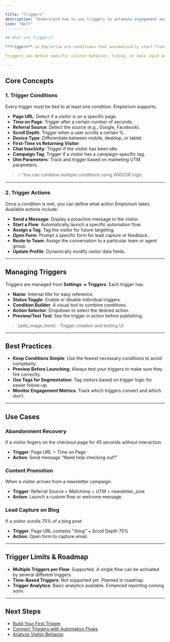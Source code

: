 ```yaml
---

title: "Triggers"
description: "Understand how to use triggers to automate engagement and streamline interactions with visitors in Emplorium."
icon: "Bolt"
------------

## What are Triggers?

**Triggers** in Emplorium are conditions that automatically start flows or actions within the live chat environment. They allow you to proactively engage visitors, personalize experiences, and automate repetitive tasks without manual intervention.

Triggers can detect specific visitor behavior, timing, or data input and then launch predefined actions, such as sending a message, starting a flow, or assigning a tag.

---
```


## Core Concepts

### 1. **Trigger Conditions**

Every trigger must be tied to at least one condition. Emplorium supports:

* **Page URL**: Detect if a visitor is on a specific page.
* **Time on Page**: Trigger after a certain number of seconds.
* **Referral Source**: Detect the source (e.g., Google, Facebook).
* **Scroll Depth**: Trigger when a user scrolls a certain %.
* **Device Type**: Differentiate between mobile, desktop, or tablet.
* **First-Time vs Returning Visitor**
* **Chat Inactivity**: Trigger if the visitor has been idle.
* **Campaign Tag**: Trigger if a visitor has a campaign-specific tag.
* **Utm Parameters**: Track and trigger based on marketing UTM parameters.

> ✅ You can combine multiple conditions using AND/OR logic.

---

### 2. **Trigger Actions**

Once a condition is met, you can define what action Emplorium takes. Available actions include:

* **Send a Message**: Display a proactive message to the visitor.
* **Start a Flow**: Automatically launch a specific automation flow.
* **Assign a Tag**: Tag the visitor for future targeting.
* **Open Form**: Prompt a specific form for lead capture or feedback.
* **Route to Team**: Assign the conversation to a particular team or agent group.
* **Update Profile**: Dynamically modify visitor data fields.

---

## Managing Triggers

Triggers are managed from **Settings → Triggers**. Each trigger has:

* **Name**: Internal title for easy reference.
* **Status Toggle**: Enable or disable individual triggers.
* **Condition Builder**: A visual tool to combine conditions.
* **Action Selector**: Dropdown to select the desired action.
* **Preview/Test Tool**: See the trigger in action before publishing.

> \[add\_image\_here] - Trigger creation and testing UI

---

## Best Practices

* **Keep Conditions Simple**: Use the fewest necessary conditions to avoid complexity.
* **Preview Before Launching**: Always test your triggers to make sure they fire correctly.
* **Use Tags for Segmentation**: Tag visitors based on trigger logic for easier follow-up.
* **Monitor Engagement Metrics**: Track which triggers convert and which don’t.

---

## Use Cases

### Abandonment Recovery

If a visitor lingers on the checkout page for 45 seconds without interaction:

* **Trigger**: Page URL + Time on Page
* **Action**: Send message “Need help checking out?”

### Content Promotion

When a visitor arrives from a newsletter campaign:

* **Trigger**: Referral Source = Mailchimp + UTM = newsletter\_june
* **Action**: Launch a custom flow or welcome message.

### Lead Capture on Blog

If a visitor scrolls 75% of a blog post:

* **Trigger**: Page URL contains "/blog" + Scroll Depth 75%
* **Action**: Open form to capture email.

---

## Trigger Limits & Roadmap

* **Multiple Triggers per Flow**: Supported. A single flow can be activated by several different triggers.
* **Time-Based Triggers**: Not supported yet. Planned in roadmap.
* **Trigger Analytics**: Basic analytics available. Enhanced reporting coming soon.

---

## Next Steps

* [Build Your First Trigger](/settings/triggers)
* [Connect Triggers with Automation Flows](/features/automation-flows)
* [Analyze Visitor Behavior](/analytics/overview)
